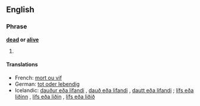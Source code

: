 ==English==
{{wikipedia|dab=Dead or Alive}}
===Phrase===
'''[[dead]] or [[alive]]'''

# {{defn|English}}

====Translations====
{{top}}
*French: [[mort ou vif]]
*German: [[tot oder lebendig]]
*Icelandic: [[dauður eða lifandi]] {{m}}, [[dauð eða lifandi]] {{f}}, [[dautt eða lifandi]] {{n}}; [[lífs eða liðinn]] {{m}}, [[lífs eða liðin]] {{f}}, [[lífs eða liðið]] {{n}}
{{bottom}}